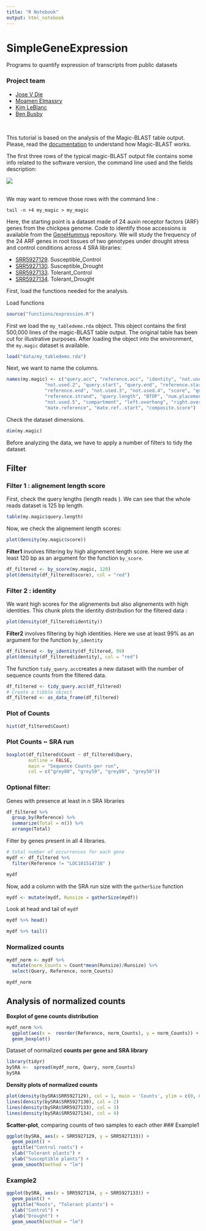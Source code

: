 ```yaml
---
title: "R Notebook"
output: html_notebook
---
```


# SimpleGeneExpression
Programs to quantify expression of transcripts from public datasets


### Project team 
   * [Jose V Die](https://github.com/jdieramon)
   * [Moamen Elmassry](https://github.com/MoamenElmassry)
   * [Kim LeBlanc](https://github.com/kleblanc5909) 
   * [Ben Busby](https://github.com/DCGenomics)



<br>

This tutorial is based on the analysis of the Magic-BLAST table output. Please, read the 
[documentation](https://ncbi.github.io/magicblast/) to understand how Magic-BLAST 
works.   

The first three rows of the typical magic-BLAST output file contains some info 
related to the software version, the command line used and the fields description: 
  
![](figures/magic_header.png)  
  
<br>
We may want to remove those rows with the command line :   

```{}
tail -n +4 my_magic > my_magic
```

Here, the starting point is a dataset made of 24 auxin receptor factors (ARF) genes from the chickpea genome. Code to identify those accessions is available from the [GeneHummus](https://github.com/NCBI-Hackathons/GeneHummus) repository. We will study the frequency of the 24 ARF genes in root tissues of two genotypes under drought stress and control conditions across 4 SRA libraries:   

* [SRR5927129](https://www.ncbi.nlm.nih.gov/sra/?term=SRR5927129). Susceptible_Control  
* [SRR5927130](https://www.ncbi.nlm.nih.gov/sra/?term=SRR5927130). Susceptible_Drought  
* [SRR5927133](https://www.ncbi.nlm.nih.gov/sra/?term=SRR5927133). Tolerant_Control  
* [SRR5927134](https://www.ncbi.nlm.nih.gov/sra/?term=SRR5927134). Tolerant_Drought  

First, load the functions needed for the analysis. 


Load functions
```r
source("functions/expression.R")
```



First we load the `my_tabledemo.rda` object. This object contains the first 500,000 
lines of the magic-BLAST table output. The original table has been cut for 
illustrative purposes. After loading the object into the environment, the `my.magic` 
dataset is available. 

```r
load("data/my_tabledemo.rda")
```


Next,  we want to name the columns. 
```r
names(my.magic) <- c("query.acc", "reference.acc", "identity", "not.used", "not.used.1",
              "not.used.2", "query.start", "query.end", "reference.start", 
              "reference.end", "not.used.3", "not.used.4", "score", "query.strand",
              "reference.strand", "query.length", "BTOP", "num.placements", 
              "not.used.5", "compartment", "left.overhang", "right.overhang", 
              "mate.reference", "mate.ref..start", "composite.score")    
```

Check the dataset dimensions.
```r
dim(my.magic)
```

Before analyzing the data, we have to apply a number of filters to tidy the dataset. 

## Filter
### Filter 1 : alignement length score 
First, check the query lengths (length reads ). We can see that the whole reads dataset is 125 bp length. 
```r
table(my.magic$query.length)
```

Now, we check the alignement length scores:  

```r
plot(density(my.magic$score))
```

**Filter1** involves filtering by high alignement length score. 
Here we use at least 120 bp as an argument for the function `by_score`. 

```r
df_filtered <- by_score(my.magic, 120) 
plot(density(df_filtered$score), col = "red")
```


### Filter 2 : identity 
We want high scores for the alignements but also alignements with high identities. 
This chunk plots the identity distribution for the filtered data : 
```r
plot(density(df_filtered$identity))
```

**Filter2** involves filtering by high identities. Here we use at least 99% as 
an argument for the function `by_identity`
```r
df_filtered <- by_identity(df_filtered, 99)
plot(density(df_filtered$identity), col = "red")
```

The function `tidy_query.acc`creates a new dataset with the number of sequence 
counts from the filtered data.  
```r
df_filtered <- tidy_query.acc(df_filtered)
# Create a tibble object
df_filtered <- as_data_frame(df_filtered)
```


### Plot of Counts
```r
hist(df_filtered$Count)
```

### Plot Counts ~ SRA run
```r
boxplot(df_filtered$Count ~ df_filtered$Query, 
        outline = FALSE, 
        main = "Sequence Counts per run", 
        col = c("grey80", "grey50", "grey80", "grey50"))
```
  
  
### Optional filter:   
Genes with presence at least in *n* SRA libraries    

```r
df_filtered %>% 
  group_by(Reference) %>% 
  summarize(Total = n()) %>%
  arrange(Total)
```
Filter by genes present in all 4 libraries. 

```r
# total number of occurrences for each gene
mydf <- df_filtered %>% 
  filter(Reference != "LOC101514738" )

mydf
```

Now, add a column with the SRA run size with the `gatherSize` function 

```r
mydf <- mutate(mydf, Runsize = gatherSize(mydf))
```

Look at head and tail of `mydf`

```r
mydf %>% head()

```

```r
mydf %>% tail()
```

### Normalized counts

```r
mydf_norm <- mydf %>% 
  mutate(norm_Counts = Count*mean(Runsize)/Runsize) %>%
  select(Query, Reference, norm_Counts)

mydf_norm

```

## Analysis of normalized counts
**Boxplot of gene counts distribution**  

```r
mydf_norm %>% 
  ggplot(aes(x =  reorder(Reference, norm_Counts), y = norm_Counts)) + 
  geom_boxplot()

```
Dataset of normalized **counts per gene and SRA library**
```r
library(tidyr)
bySRA <-  spread(mydf_norm, Query, norm_Counts)
bySRA


```

**Density plots of normalized counts**  

```r
plot(density(bySRA$SRR5927129), col = 1, main = 'Counts', ylim = c(0, 0.00105))
lines(density(bySRA$SRR5927130), col = 2)
lines(density(bySRA$SRR5927133), col = 3)
lines(density(bySRA$SRR5927134), col = 4)
```


**Scatter-plot**, comparing counts of two samples to each other
### Example1
```r
ggplot(bySRA, aes(x = SRR5927129, y = SRR5927133)) +
  geom_point() +
  ggtitle("Control roots") + 
  xlab("Tolerant plants") + 
  ylab("Susceptible plants") + 
  geom_smooth(method = "lm")
```

### Example2
```r
ggplot(bySRA, aes(x = SRR5927134, y = SRR5927133)) +
  geom_point() +
  ggtitle("Roots", "Tolerant plants") + 
  xlab("Control") + 
  ylab("Drought") + 
  geom_smooth(method = "lm")

```
